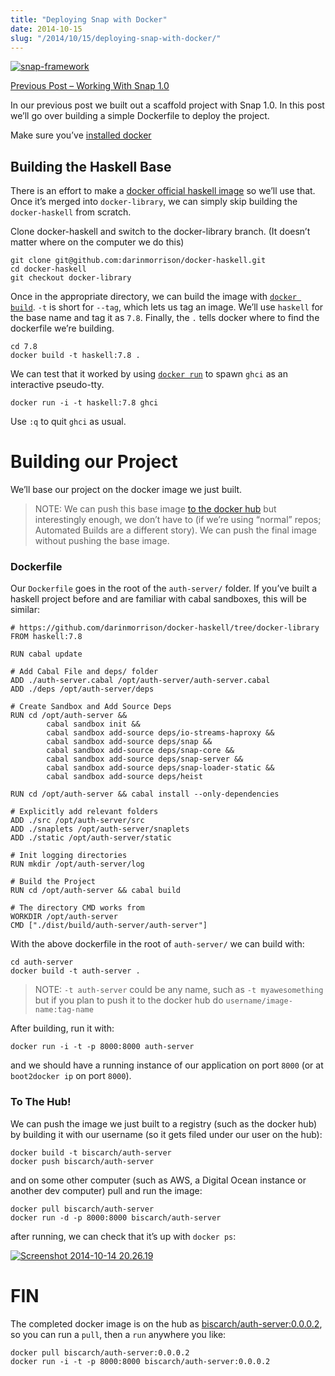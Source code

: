 ```yaml
---
title: "Deploying Snap with Docker"
date: 2014-10-15
slug: "/2014/10/15/deploying-snap-with-docker/"
---
```


[![snap-framework](http://res.cloudinary.com/diqzbm8lz/image/upload/v1428611482/snap_sks60m.png)](http://res.cloudinary.com/diqzbm8lz/image/upload/v1428611482/snap_sks60m.png)

[Previous Post – Working With Snap 1.0](http://www.christopherbiscardi.com/2014/10/05/working-with-snap-1-0/)

In our previous post we built out a scaffold project with
Snap 1.0. In this post we’ll go over building a simple
Dockerfile to deploy the project.

Make sure you’ve
[installed docker](https://docs.docker.com/installation/#installation)

## Building the Haskell Base

There is an effort to make a
[docker official haskell image](https://github.com/darinmorrison/docker-haskell/tree/docker-library)
so we’ll use that. Once it’s merged into `docker-library`,
we can simply skip building the `docker-haskell` from
scratch.

Clone docker-haskell and switch to the docker-library
branch. (It doesn’t matter where on the computer we do this)

```
git clone git@github.com:darinmorrison/docker-haskell.git
cd docker-haskell
git checkout docker-library
```

Once in the appropriate directory, we can build the image
with
[`docker build`](https://docs.docker.com/reference/commandline/cli/#build).
`-t` is short for `--tag`, which lets us tag an image. We’ll
use `haskell` for the base name and tag it as `7.8`.
Finally, the `.` tells docker where to find the dockerfile
we’re building.

```
cd 7.8
docker build -t haskell:7.8 .
```

We can test that it worked by using
[`docker run`](https://docs.docker.com/reference/commandline/cli/#run)
to spawn `ghci` as an interactive pseudo-tty.

```
docker run -i -t haskell:7.8 ghci
```

Use `:q` to quit `ghci` as usual.

# Building our Project

We’ll base our project on the docker image we just built.

> NOTE: We can push this base image
> [to the docker hub](https://docs.docker.com/userguide/dockerrepos/#pushing-a-repository-to-docker-hub)
> but interestingly enough, we don’t have to (if we’re using
> “normal” repos; Automated Builds are a different story).
> We can push the final image without pushing the base
> image.

### Dockerfile

Our `Dockerfile` goes in the root of the `auth-server/`
folder. If you’ve built a haskell project before and are
familiar with cabal sandboxes, this will be similar:

```
# https://github.com/darinmorrison/docker-haskell/tree/docker-library
FROM haskell:7.8

RUN cabal update

# Add Cabal File and deps/ folder
ADD ./auth-server.cabal /opt/auth-server/auth-server.cabal
ADD ./deps /opt/auth-server/deps

# Create Sandbox and Add Source Deps
RUN cd /opt/auth-server &&
        cabal sandbox init &&
        cabal sandbox add-source deps/io-streams-haproxy &&
        cabal sandbox add-source deps/snap &&
        cabal sandbox add-source deps/snap-core &&
        cabal sandbox add-source deps/snap-server &&
        cabal sandbox add-source deps/snap-loader-static &&
        cabal sandbox add-source deps/heist

RUN cd /opt/auth-server && cabal install --only-dependencies

# Explicitly add relevant folders
ADD ./src /opt/auth-server/src
ADD ./snaplets /opt/auth-server/snaplets
ADD ./static /opt/auth-server/static

# Init logging directories
RUN mkdir /opt/auth-server/log

# Build the Project
RUN cd /opt/auth-server && cabal build

# The directory CMD works from
WORKDIR /opt/auth-server
CMD ["./dist/build/auth-server/auth-server"]
```

With the above dockerfile in the root of `auth-server/` we
can build with:

```
cd auth-server
docker build -t auth-server .
```

> NOTE: `-t auth-server` could be any name, such as
> `-t myawesomething` but if you plan to push it to the
> docker hub do `username/image-name:tag-name`

After building, run it with:

```
docker run -i -t -p 8000:8000 auth-server
```

and we should have a running instance of our application on
port `8000` (or at `boot2docker ip` on port `8000`).

### To The Hub!

We can push the image we just built to a registry (such as
the docker hub) by building it with our username (so it gets
filed under our user on the hub):

```
docker build -t biscarch/auth-server
docker push biscarch/auth-server
```

and on some other computer (such as AWS, a Digital Ocean
instance or another dev computer) pull and run the image:

```
docker pull biscarch/auth-server
docker run -d -p 8000:8000 biscarch/auth-server
```

after running, we can check that it’s up with `docker ps`:

[![Screenshot 2014-10-14 20.26.19](http://res.cloudinary.com/diqzbm8lz/image/upload/v1428611480/Screenshot-2014-10-14-20.26.19_ms5prn.png)](http://res.cloudinary.com/diqzbm8lz/image/upload/v1428611480/Screenshot-2014-10-14-20.26.19_ms5prn.png)

# FIN

The completed docker image is on the hub as
[biscarch/auth-server:0.0.0.2](https://registry.hub.docker.com/u/biscarch/auth-server/),
so you can run a `pull`, then a `run` anywhere you like:

```
docker pull biscarch/auth-server:0.0.0.2
docker run -i -t -p 8000:8000 biscarch/auth-server:0.0.0.2
```
